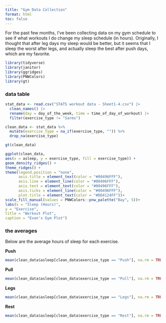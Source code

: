 ```yaml
---
title: "Gym Data Collection"
format: html
toc: false
---
```


For the past few months, I've been collecting data on my gym schedule to see if what workouts I do change my sleep schedule (in hours). Originally, I thought that after leg days my sleep would be better, but it seems that I sleep the worst after legs, and actually sleep the best after push days, which are my favorite.

```r
library(tidyverse)
library(janitor)
library(ggridges)
library(PNWColors)
library(gt)
```

### data table

```r
stat_data <- read.csv("STATS workout data - Sheet1-4.csv") |> 
  clean_names() |> 
  rename(day = day_of_the_week, time = time_of_day_of_workout) |> 
  filter(exercise_type != "Sarms")

clean_data <- stat_data %>%
  mutate(exercise_type = na_if(exercise_type, "")) %>%
  drop_na(exercise_type)

gt(clean_data)

```

```r
ggplot(clean_data, 
aes(x = asleep, y = exercise_type, fill = exercise_type)) +
geom_density_ridges() +
theme_ridges() + 
theme(legend.position = "none",
      axis.title = element_text(color = "#00496FFF"), 
      axis.line = element_line(color = "#00496FFF"), 
      axis.text = element_text(color = "#00496FFF"), 
      axis.ticks = element_line(color = "#00496FFF"),
      plot.title = element_text(color = "#DD4124FF"))+
scale_fill_manual(values = PNWColors::pnw_palette("Bay", 5))+
labs(x = "Sleep (Hours)",
y = "Exercise",
title = "Workout Plot",
caption = "Evan's Gym Plot")
```

### the averages

Below are the average hours of sleep for each exercise.

**Push**

```r
mean(clean_data$asleep[clean_data$exercise_type == "Push"], na.rm = TRUE)#mean push
```

**Pull**

```r
mean(clean_data$asleep[clean_data$exercise_type == "Pull"], na.rm = TRUE)#mean pull
```

**Legs**

```r
mean(clean_data$asleep[clean_data$exercise_type == "Legs"], na.rm = TRUE)#mean legs
```

**Rest**

```r
mean(clean_data$asleep[clean_data$exercise_type == "Rest"], na.rm = TRUE)
```
